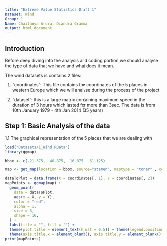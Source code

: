 ```yaml
---
title: "Extreme Value Statistics Draft 1"
Dataset: Wind 
Group: 1
Name: Chaitanya Arora, Diandra Gramma 
output: html_document
---
```


## Introduction ##

Before deep diving into the analysis and coding portion,we should analyse the type of data that we have and what does it mean. 

The wind datasets is contains 2 files:

1. "coordinates": This file contains the coordinates of the 5 places in western Europe which we will analyse during the process of the project

2. "dataset": this is a large matrix containing maximum speed in the duration of 3 hours which lasted for more than 3sec. 
The data is from 10th January 1979 - 4th Jan 2014 (35 years)


## Step 1: Basic Analysis of the data ##

1.1 The graphical representation of the 5 places that we are dealing with

```r

load("Datasets/1_Wind.RData")
library(ggmap)

bbox <- c(-21.375,  40.875,  16.875,  61.125)

map <- get_map(location = bbox, source="stamen", maptype = "toner" , color="bw")

dataToPlot = data.frame(X = coordinates[, 1], Y = coordinates[, 2])
mapPoints <- ggmap(map) +
  geom_point(
    data = dataToPlot,
    aes(x = X, y = Y),
    color = "red",
    alpha = 1,
    size = 3,
    shape = 16,
  ) +
  labs(title = "", fill = "") +
  theme(plot.title = element_text(hjust = 0.5)) + theme(legend.position = "none") +
  theme(axis.title.x = element_blank(), axis.title.y = element_blank(), axis.text=element_text(size=14))
print(mapPoints)


```



